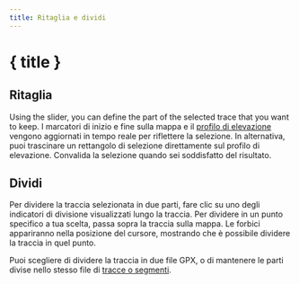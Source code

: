 ```yaml
---
title: Ritaglia e dividi
---
```


<script>
</script>

# <ScissorsIcon size="24" class="inline-block" style="margin-bottom: 5px" /> { title }

## Ritaglia

Using the slider, you can define the part of the selected trace that you want to keep.
I marcatori di inizio e fine sulla mappa e il [profilo di elevazione](../files-and-stats) vengono aggiornati in tempo reale per riflettere la selezione.
In alternativa, puoi trascinare un rettangolo di selezione direttamente sul profilo di elevazione.
Convalida la selezione quando sei soddisfatto del risultato.

<div class="flex flex-row justify-center">
    <Scissors class="text-foreground p-3 border rounded-md shadow-lg" />
</div>

## Dividi

Per dividere la traccia selezionata in due parti, fare clic su uno degli indicatori di divisione visualizzati lungo la traccia.
Per dividere in un punto specifico a tua scelta, passa sopra la traccia sulla mappa.
Le forbici appariranno nella posizione del cursore, mostrando che è possibile dividere la traccia in quel punto.

Puoi scegliere di dividere la traccia in due file GPX, o di mantenere le parti divise nello stesso file di [tracce o segmenti](../gpx).

<DocsImage src={splitScreenshot} alt="Passare sopra la traccia selezionata trasforma il cursore in forbici." />
